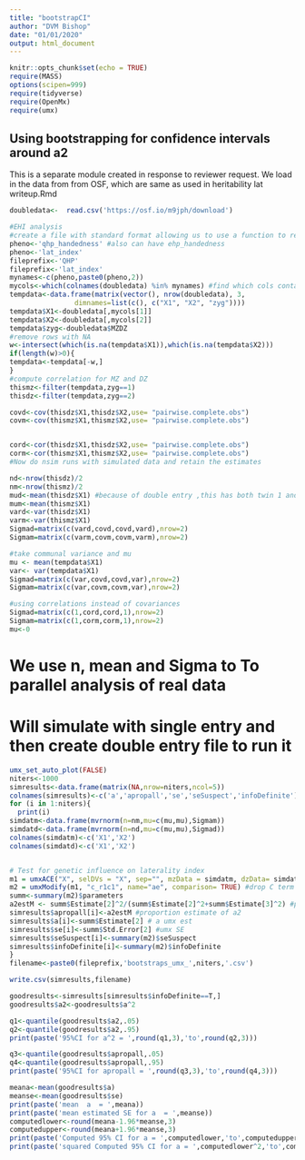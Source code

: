 ```yaml
---
title: "bootstrapCI"
author: "DVM Bishop"
date: "01/01/2020"
output: html_document
---
```


```r
knitr::opts_chunk$set(echo = TRUE)
require(MASS)
options(scipen=999)
require(tidyverse)
require(OpenMx)
require(umx)
```

## Using bootstrapping for confidence intervals around a2

This is a separate module created in response to reviewer request.
We load in the data from from OSF, which are same as used in heritability lat writeup.Rmd

```r
doubledata<-  read.csv('https://osf.io/m9jph/download') 
```

```r

#EHI analysis
#create a file with standard format allowing us to use a function to repeat analysis across phenotypes
pheno<-'qhp_handedness' #also can have ehp_handedness
pheno<-'lat_index'
fileprefix<-'QHP'
fileprefix<-'lat_index'
mynames<-c(pheno,paste0(pheno,2))
mycols<-which(colnames(doubledata) %in% mynames) #find which cols contain twin data
tempdata<-data.frame(matrix(vector(), nrow(doubledata), 3,
                dimnames=list(c(), c("X1", "X2", "zyg"))))
tempdata$X1<-doubledata[,mycols[1]]
tempdata$X2<-doubledata[,mycols[2]]
tempdata$zyg<-doubledata$MZDZ
#remove rows with NA
w<-intersect(which(is.na(tempdata$X1)),which(is.na(tempdata$X2)))
if(length(w)>0){
tempdata<-tempdata[-w,]
}
#compute correlation for MZ and DZ
thismz<-filter(tempdata,zyg==1)
thisdz<-filter(tempdata,zyg==2)

covd<-cov(thisdz$X1,thisdz$X2,use= "pairwise.complete.obs")
covm<-cov(thismz$X1,thismz$X2,use= "pairwise.complete.obs")


cord<-cor(thisdz$X1,thisdz$X2,use= "pairwise.complete.obs")
corm<-cor(thismz$X1,thismz$X2,use= "pairwise.complete.obs")
#Now do nsim runs with simulated data and retain the estimates

nd<-nrow(thisdz)/2
nm<-nrow(thismz)/2
mud<-mean(thisdz$X1) #because of double entry ,this has both twin 1 and 2 included
mum<-mean(thismz$X1)
vard<-var(thisdz$X1)
varm<-var(thismz$X1)
Sigmad=matrix(c(vard,covd,covd,vard),nrow=2)
Sigmam=matrix(c(varm,covm,covm,varm),nrow=2)

#take communal variance and mu
mu <- mean(tempdata$X1)
var<- var(tempdata$X1)
Sigmad=matrix(c(var,covd,covd,var),nrow=2)
Sigmam=matrix(c(var,covm,covm,var),nrow=2)

#using correlations instead of covariances
Sigmad=matrix(c(1,cord,cord,1),nrow=2)
Sigmam=matrix(c(1,corm,corm,1),nrow=2)
mu<-0
```
# We use n, mean and Sigma to To parallel analysis of real data
# Will simulate with single entry and then create double entry file to run it

```r
umx_set_auto_plot(FALSE)
niters<-1000
simresults<-data.frame(matrix(NA,nrow=niters,ncol=5))
colnames(simresults)<-c('a','apropall','se','seSuspect','infoDefinite')
for (i in 1:niters){
  print(i)
simdatm<-data.frame(mvrnorm(n=nm,mu=c(mu,mu),Sigmam))
simdatd<-data.frame(mvrnorm(n=nd,mu=c(mu,mu),Sigmad))
colnames(simdatm)<-c('X1','X2')
colnames(simdatd)<-c('X1','X2')


# Test for genetic influence on laterality index
m1 = umxACE("X", selDVs = "X", sep="", mzData = simdatm, dzData= simdatd)
m2 = umxModify(m1, "c_r1c1", name="ae", comparison= TRUE) #drop C term - this is our starting model
summ<-summary(m2)$parameters
a2estM <- summ$Estimate[2]^2/(summ$Estimate[2]^2+summ$Estimate[3]^2) #proportion of sumsq assoc with a2
simresults$apropall[i]<-a2estM #proportion estimate of a2
simresults$a[i]<-summ$Estimate[2] # a umx est
simresults$se[i]<-summ$Std.Error[2] #umx SE
simresults$seSuspect[i]<-summary(m2)$seSuspect
simresults$infoDefinite[i]<-summary(m2)$infoDefinite
} 
filename<-paste0(fileprefix,'bootstraps_umx_',niters,'.csv')

write.csv(simresults,filename)

goodresults<-simresults[simresults$infoDefinite==T,]
goodresults$a2<-goodresults$a^2

q1<-quantile(goodresults$a2,.05)
q2<-quantile(goodresults$a2,.95)
print(paste('95%CI for a^2 = ',round(q1,3),'to',round(q2,3)))

q3<-quantile(goodresults$apropall,.05)
q4<-quantile(goodresults$apropall,.95)
print(paste('95%CI for apropall = ',round(q3,3),'to',round(q4,3)))

meana<-mean(goodresults$a)
meanse<-mean(goodresults$se)
print(paste('mean  a  = ',meana))
print(paste('mean estimated SE for a  = ',meanse))
computedlower<-round(meana-1.96*meanse,3)
computedupper<-round(meana+1.96*meanse,3)
print(paste('Computed 95% CI for a = ',computedlower,'to',computedupper))
print(paste('squared Computed 95% CI for a = ',computedlower^2,'to',computedupper^2))
       
```

